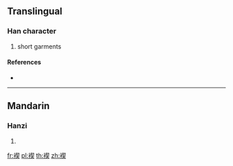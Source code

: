 {{character info/new}}
==Translingual==

===Han character===
{{Han char|rn=145|rad=衣|as=09|sn=15|four=37234|canj=LQHK}}

# short garments

====References====
* {{Han ref|kx=1120.240|dkj=34419|hdz=53103.040|uh=8909|ud=35081|bh=E7CD|bd=59341}}

----

==Mandarin==

===Hanzi===
{{cmn-hanzi|pin=[[piān]] ([[pian1]]), [[xiē]] ([[xie1]])|wg=p'ien<sup>1</sup>, hsieh<sup>1</sup>}}

# {{defn|lang=cmn|sort=衣09}}

[[fr:褉]]
[[pl:褉]]
[[th:褉]]
[[zh:褉]]